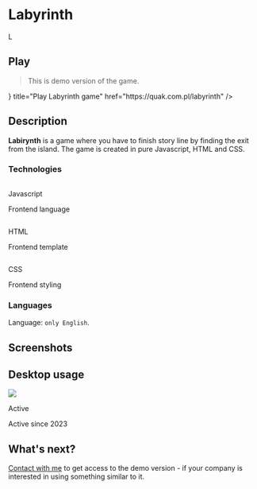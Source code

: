 
<style jsx global>{`
    .text-muted {color: #999;}
    .text-center {text-align: center;}
    .mt-5 {margin-top: 1.5rem;}
    .border-img {
        border: 10px solid #333;
        border-radius: 20px;
    }
`}</style>

# Labyrinth

<div className="flex items-center justify-center bg-emerald-500/20 p-2 rounded-xl h-40">
    <p className="rounded-xl bg-emerald-500 p-2 text-white font-bold text-6xl">L</p>
</div>

## Play

> This is demo version of the game.

<Cards>
    <Card
        icon={<svg xmlns="http://www.w3.org/2000/svg" width="26" height="26" fill="currentColor" viewBox="0 0 16 16">
          <path d="M0 12V4a2 2 0 0 1 2-2h12a2 2 0 0 1 2 2v8a2 2 0 0 1-2 2H2a2 2 0 0 1-2-2m6.79-6.907A.5.5 0 0 0 6 5.5v5a.5.5 0 0 0 .79.407l3.5-2.5a.5.5 0 0 0 0-.814z"/>
        </svg>}
        title="Play Labyrinth game"
        href="https://quak.com.pl/labyrinth"
    />
</Cards>

## Description

**Labirynth** is a game where you have to finish story line by finding the exit from the island. The game is created in pure Javascript, HTML and CSS.

### Technologies

<div className="mt-5 grid grid-cols-2 gap-x-6 gap-y-10 sm:grid-cols-2 lg:grid-cols-3 xl:gap-x-8">
    <div className="flex flex-col items-center gap-3">
        <img className="h-14 flex-none rounded-full bg-gray-50 p-2" src="/logos/js.png" alt=""/>
        <p className="text-sm font-semibold leading-6">Javascript</p>
        <p className="text-sm text-gray-500">Frontend language</p>
    </div>
    <div className="flex flex-col items-center gap-3">
        <img className="h-14 flex-none rounded-full bg-gray-50 p-2" src="/logos/html.png" alt=""/>
        <p className="text-sm font-semibold leading-6">HTML</p>
        <p className="text-sm text-gray-500">Frontend template</p>
    </div>
    <div className="flex flex-col items-center gap-3">
        <img className="h-14 flex-none rounded-full bg-gray-50 p-2" src="/logos/css3.svg" alt=""/>
        <p className="text-sm font-semibold leading-6">CSS</p>
        <p className="text-sm text-gray-500">Frontend styling</p>
    </div>
</div>

### Languages

Language: `only English`.

## Screenshots

<h2 className=" mt-10 text-center">Desktop usage</h2>

<img src="/portfolio/games/labyrinth.png" className="border-img mt-5 mx-auto shadow-lg" />

<div className="mt-5 flex flex-col items-end">
    <p className="text-sm leading-6 text-gray-500">Active</p>
    <div className="mt-1 flex items-center gap-x-1.5">
        <div className="flex-none rounded-full bg-emerald-500/20 p-1">
            <div className="h-1.5 w-1.5 rounded-full bg-emerald-500"></div>
        </div>
        <p className="text-xs leading-5 text-gray-500">Active since 2023</p>
    </div>
</div>

## What's next?

[Contact with me](/contact) to get access to the demo version - if your company is interested in using something similar to it.

